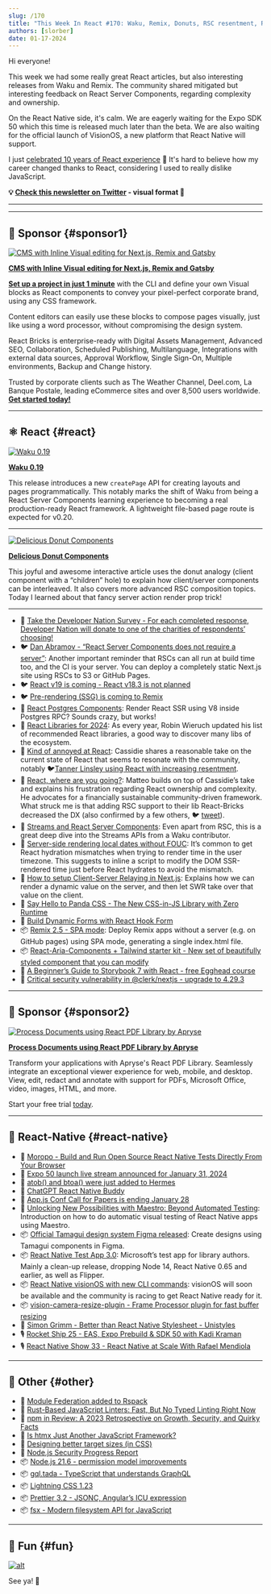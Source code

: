 ```yaml
---
slug: /170
title: "This Week In React #170: Waku, Remix, Donuts, RSC resentment, React 19, Aria Components, Storybook, Postgres Components, hydration, streams, VisionOS, atob, Maestro, Tamagui, VisionCamera..."
authors: [slorber]
date: 01-17-2024
---
```


Hi everyone!

This week we had some really great React articles, but also interesting releases from Waku and Remix. The community shared mitigated but interesting feedback on React Server Components, regarding complexity and ownership.

On the React Native side, it's calm. We are eagerly waiting for the Expo SDK 50 which this time is released much later than the beta. We are also waiting for the official launch of VisionOS, a new platform that React Native will support.

I just [celebrated 10 years of React experience](https://twitter.com/sebastienlorber/status/1747307299356447148) 🙉 It's hard to believe how my career changed thanks to React, considering I used to really dislike JavaScript.

<!-- truncate -->

**💡 [Check this newsletter on Twitter](https://slo.im/thread) - visual format 🎨**

---


<Support />

---

## 💸 Sponsor {#sponsor1}

[![CMS with Inline Visual editing for Next.js, Remix and Gatsby](/emails/issues/169/reactbricks.jpg)](https://reactbricks.com?utm_source=twir&utm_campaign=twir_2024&utm_medium=email)

**[CMS with Inline Visual editing for Next.js, Remix and Gatsby](https://reactbricks.com?utm_source=twir&utm_campaign=twir_2024&utm_medium=email)**

[**Set up a project in just 1 minute**](https://reactbricks.com/sign-up?utm_source=twir&utm_campaign=twir_2024&utm_medium=email) with the CLI and define your own Visual blocks as React components to convey your pixel-perfect corporate brand, using any CSS framework.

Content editors can easily use these blocks to compose pages visually, just like using a word processor, without compromising the design system.

React Bricks is enterprise-ready with Digital Assets Management, Advanced SEO, Collaboration, Scheduled Publishing, Multilanguage, Integrations with external data sources, Approval Workflow, Single Sign-On, Multiple environments, Backup and Change history.

Trusted by corporate clients such as The Weather Channel, Deel.com, La Banque Postale, leading eCommerce sites and over 8,500 users worldwide.  
[**Get started today!**](https://reactbricks.com/sign-up?utm_source=twir&utm_campaign=twir_2024&utm_medium=email)

---

## ⚛️ React {#react}

[![Waku 0.19](/emails/issues/170/waku.jpg)](https://waku.gg/blog/introducing-create-pages)

**[Waku 0.19](https://waku.gg/blog/introducing-create-pages)**

This release introduces a new `createPage` API for creating layouts and pages programmatically. This notably marks the shift of Waku from being a React Server Components learning experience to becoming a real production-ready React framework. A lightweight file-based page route is expected for v0.20.

---

[![Delicious Donut Components](/emails/issues/170/donuts.jpg)](https://frontendatscale.com/blog/donut-components/)

**[Delicious Donut Components](https://frontendatscale.com/blog/donut-components/)**

This joyful and awesome interactive article uses the donut analogy (client component with a “children” hole) to explain how client/server components can be interleaved. It also covers more advanced RSC composition topics. Today I learned about that fancy server action render prop trick!

---

- 💸 [Take the Developer Nation Survey - For each completed response, Developer Nation will donate to one of the charities of respondents’ choosing!](https://developereconomics.net/?member_id=thisweekinreact&utm_medium=nl_ad4)
- 🐦 [Dan Abramov - “React Server Components does not require a server”](https://twitter.com/dan_abramov2/status/1745795274977493317): Another important reminder that RSCs can all run at build time too, and the CI is your server. You can deploy a completely static Next.js site using RSCs to S3 or GitHub Pages.
- 🐦 [React v19 is coming - React v18.3 is not planned](https://twitter.com/sebastienlorber/status/1747633798374625525)
- 🐦 [Pre-rendering (SSG) is coming to Remix](https://twitter.com/brophdawg11/status/1747402216925704684)
- 👀 [React Postgres Components](https://react-postgres-components.vercel.app/): Render React SSR using V8 inside Postgres RPC? Sounds crazy, but works!
- 📜 [React Libraries for 2024](https://www.robinwieruch.de/react-libraries/): As every year, Robin Wieruch updated his list of recommended React libraries, a good way to discover many libs of the ecosystem.
- 📜 [Kind of annoyed at React](https://blog.cassidoo.co/post/annoyed-at-react/): Cassidie shares a reasonable take on the current state of React that seems to resonate with the community, notably 🐦[Tanner Linsley using React with increasing resentment](https://twitter.com/tannerlinsley/status/1746970043836158330).
- 📜 [React, where are you going?](https://dev.to/matfrana/react-where-are-you-going-5284): Matteo builds on top of Cassidie’s take and explains his frustration regarding React ownership and complexity. He advocates for a financially sustainable community-driven framework. What struck me is that adding RSC support to their lib React-Bricks decreased the DX (also confirmed by a few others, 🐦 [tweet](https://twitter.com/sebastienlorber/status/1747643069460021405)).
- 📜 [Streams and React Server Components](https://minimalistweb.dev/p/streams-and-react-server-components): Even apart from RSC, this is a great deep dive into the Streams APIs from a Waku contributor.
- 📜 [Server-side rendering local dates without FOUC](https://blog.6nok.org/server-side-rendering-local-dates-without-fouc/): It’s common to get React hydration mismatches when trying to render time in the user timezone. This suggests to inline a script to modify the DOM SSR-rendered time just before React hydrates to avoid the mismatch.
- 📜 [How to setup Client-Server Relaying in Next.js](https://ericbureltech.hashnode.dev/how-to-setup-client-server-relaying-in-nextjs): Explains how we can render a dynamic value on the server, and then let SWR take over that value on the client.
- 📜 [Say Hello to Panda CSS - The New CSS-in-JS Library with Zero Runtime](https://www.telerik.com/blogs/say-hello-panda-css-new-css-js-library-zero-runtime)
- 📜 [Build Dynamic Forms with React Hook Form](https://claritydev.net/blog/build-dynamic-forms-react-hook-form)
- 📦 [Remix 2.5 - SPA mode](https://github.com/remix-run/remix/blob/main/CHANGELOG.md#v250): Deploy Remix apps without a server (e.g. on GitHub pages) using SPA mode, generating a single index.html file.
- 📦 [React-Aria-Components + Tailwind starter kit - New set of beautifully styled component that you can modify](https://react-spectrum.adobe.com/react-aria/getting-started.html#starter-kits)
- 🎥 [A Beginner’s Guide to Storybook 7 with React - free Egghead course](https://egghead.io/courses/a-beginner-s-guide-to-storybook-7-with-react-56f61ecf)
- 🔐 [Critical security vulnerability in @clerk/nextjs - upgrade to 4.29.3](https://clerk.com/changelog/2024-01-12)

<SubscribeFormEmbed placement="middle" />

---

## 💸 Sponsor {#sponsor2}

[![Process Documents using React PDF Library by Apryse](/emails/issues/170/apryse.jpg)](https://bit.ly/3He15PD)

**[Process Documents using React PDF Library by Apryse](https://bit.ly/3He15PD)**

Transform your applications with Apryse's React PDF Library. Seamlessly integrate an exceptional viewer experience for web, mobile, and desktop. View, edit, redact and annotate with support for PDFs, Microsoft Office, video, images, HTML, and more.

Start your free trial [today](https://apryse.com/form/contact-sales?utm_source=email%20newsletter&utm_medium=email&utm_campaign=cta%20button).

---

## 📱 React-Native {#react-native}

- 💸 [Moropo - Build and Run Open Source React Native Tests Directly From Your Browser](https://www.moropo.com?utm_source=newsletter&utm_medium=emails&utm_campaign=twir-20240117)
- 👀 [Expo 50 launch live stream announced for January 31, 2024](https://www.youtube.com/watch?v=cKFSVUo3AnI)
- 👀 [atob() and btoa() were just added to Hermes](https://github.com/facebook/hermes/commit/d2177c31b271e92d1725742605b53d7f6e8acf3e)
- 👀 [ChatGPT React Native Buddy](https://chat.openai.com/g/g-S9qpp72cb-react-native-buddy)
- 📅 [App.js Conf Call for Papers is ending January 28](https://appjs.co/#CFP)
- 📜 [Unlocking New Possibilities with Maestro: Beyond Automated Testing](https://www.bam.tech/article/unlocking-new-possibilities-with-maestro-beyond-automated-testing): Introduction on how to do automatic visual testing of React Native apps using Maestro.
- 📦 [Official Tamagui design system Figma released](https://www.figma.com/community/file/1326593766534421119/tamagui-v1-2-0): Create designs using Tamagui components in Figma.
- 📦 [React Native Test App 3.0](https://github.com/microsoft/react-native-test-app/releases/tag/3.0.0): Microsoft’s test app for library authors. Mainly a clean-up release, dropping Node 14, React Native 0.65 and earlier, as well as Flipper.
- 📦 [React Native visionOS with new CLI commands](https://github.com/callstack/react-native-visionos): visionOS will soon be available and the community is racing to get React Native ready for it.
- 📦 [vision-camera-resize-plugin - Frame Processor plugin for fast buffer resizing](https://github.com/mrousavy/vision-camera-resize-plugin)
- 🎥 [Simon Grimm - Better than React Native Stylesheet - Unistyles](https://www.youtube.com/watch?v=OT5hQbvGRW8)
- 🎙️ [Rocket Ship 25 - EAS, Expo Prebuild & SDK 50 with Kadi Kraman](https://podcast.galaxies.dev/episodes/025-eas-expo-prebuild-sdk-50-with-kadi-kraman)
- 🎙️ [React Native Show 33 - React Native at Scale With Rafael Mendiola](https://www.callstack.com/podcasts/react-native-at-scale-with-rafael-mendiola)

---

## 🔀 Other {#other}

- 📜 [Module Federation added to Rspack](https://www.rspack.dev/blog/module-federation-added-to-rspack.html)
- 📜 [Rust-Based JavaScript Linters: Fast, But No Typed Linting Right Now](https://www.joshuakgoldberg.com/blog/rust-based-javascript-linters-fast-but-no-typed-linting-right-now/)
- 📜 [npm in Review: A 2023 Retrospective on Growth, Security, and Quirky Facts](https://socket.dev/blog/2023-npm-retrospective)
- 📜 [Is htmx Just Another JavaScript Framework?](https://htmx.org/essays/is-htmx-another-javascript-framework/)
- 📜 [Designing better target sizes (in CSS)](https://ishadeed.com/article/target-size/)
- 📜 [Node.js Security Progress Report](https://openjsf.org/blog/nodejs-security-progress-report-january24?utm_content=278704719&utm_medium=social&utm_source=twitter&hss_channel=tw-91985735)
- 📦 [Node.js 21.6 - permission model improvements](https://nodejs.org/en/blog/release/v21.6.0)
- 📦 [gql.tada - TypeScript that understands GraphQL](https://github.com/0no-co/gql.tada)
- 📦 [Lightning CSS 1.23](https://github.com/parcel-bundler/lightningcss/releases/tag/v1.23.0)
- 📦 [Prettier 3.2 - JSONC, Angular’s ICU expression](https://prettier.io/blog/2024/01/12/3.2.0)
- 📦 [fsx - Modern filesystem API for JavaScript](https://humanwhocodes.com/blog/2024/01/fsx-modern-filesystem-api-javascript/)

---

## 🤭 Fun {#fun}

[![alt](/emails/issues/170/meme.jpg)](https://twitter.com/tlakomy/status/1745394119889801454?s=20)

See ya! 👋

